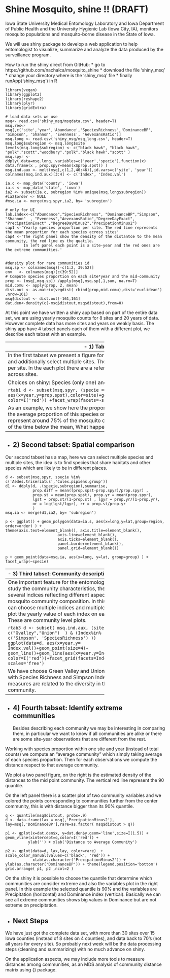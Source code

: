 Shine Mosquito, shine !! (DRAFT)
========================================================

Iowa State University Medical Entomology Laboratory and Iowa Department of Public Health and the University Hygienic Lab (Iowa City, IA), monitors mosquito populations and mosquito-borne disease in the State of Iowa. 

We will use shiny package to develop a web application to help entomologist to visualize, summarize and analyze the data produced by the surveillance program.

How to run the shiny direct from GitHub:
* go to https://github.com/nachalca/mosquito_shine
* download the file 'shiny_msq'
* change your directory where is the 'shiny_msq' file
* finally runApp('shiny_msq') in R


```rpack
library(vegan)
library(ggplot2)
library(reshape2)
library(plyr)
library(gridExtra)
```

```rdata
# load data sets we use
msq<- read.csv('shiny_msq/msqdata.csv', header=T)
msq.res<-msq[,c('site','year','Abundance','SpeciesRichness','DominanceBP', 'Simpson', 'Shannon', 'Evenness', 'AevexansRatio')]
msq.long <- read.csv('shiny_msq/msq_long.csv', header=T)
msq.long$subregion <- msq.long$site
levels(msq.long$subregion) <- c("black hawk", "black hawk", "polk","scott","woodbury","polk","black hawk","scott" )
msq.spyr <- ddply(.data=msq.long,.variables=c('year','specie'),function(x) data.frame(x , prop.spyr=mean(x$prop.spst)) )
msq.ind.aux <- melt(msq[,c(1,2,40:46)],id.vars=c('site', 'year'))
colnames(msq.ind.aux)[3:4] <- c('Index', 'Index.val')

ia.c <- map_data('county', 'iowa')
ia.s <- map_data('state', 'iowa')
ia2 <- subset(ia.c, subregion %in% unique(msq.long$subregion))
#ia2$order <- NULL
#msq.ia <- merge(msq.spyr,ia2, by= 'subregion')

# only for UI
lab.index<-c("Abundance","SpeciesRichness", "DominanceBP","Simpson",  "Shannon"  , "Evenness","AevexansRatio","DegreeDayExact",
"PrecipationExact" ,"DegreeDayMinus2","PrecipationMinus2")
cap1 <-'Yearly species proportion per site. The red line represents the mean proportion for each species across sites'
cap4 <-'The right panel show the density of the distantce to the mean community, the red line es the quatile.
        In left panel each point is a site-year and the red ones are the extreme communities.'


#density plot for rare communities id
msq.sp <- colnames(msq)[-c(1:2, 39:52)]
env   <- colnames(msq)[c(39:52)]
# Compute species proportion on each site*year and the mid-community
prop <- (msq[,msq.sp]) /apply(msq[,msq.sp],1,sum, na.rm=T)
mid.comu <- apply(prop, 2, mean)
dist.out <- as.matrix(vegdist( rbind(prop,mid.comu),dist='euclidean') ,nrow=161) 
msq$distout <- dist.out[-161,161]
dat.den<-density(c(-msq$distout,msq$distout),from=0)
```

At this point we have written a shiny app based on part of the entire data set, we are using yearly mosquito counts for  8 sites and 20 years of data. However complete data has more sites and years on weakly basis. The shiny app have 4 tabset panels each of them with a different plot, we describe each tabset with an example. 

--------------------------------------------
- 1) Tabset 1: Individual species description
--------------------------------------------
In the first tabset we present a figure for individual species. In this figure we can select only 1 species at time, and additionally select multiple sites. The information presented in this plot is yearly species proportion  facet per site. In the each plot there are a reference line that represents the mean proportion for each species across sites. 

Choices on shiny: Species (only one) and Sites. 

```rtab1
d <- subset(msq.spyr, (specie == 'Aedes.vexans') & (site == 'Gvalley') )
ggplot(data=d, aes(x=year,y=prop.spst),color=site)+geom_point(size=4)+geom_line()+geom_line(aes(x=year,y=prop.spyr), color=I('red')) +facet_wrap(facets=~site, scales='free')
```

As an example, we show here the proportion of Aedes.Vexan on Green Valley over time, the red line represent the average proportion of this species on each year. So on average across all years and sites, this species represent around 75% of the mosquito counts. However on Green Valley the Aedes.Vexan proportion is most of the time below the mean, What happen in Green Valley ? The Vexans don't like it anymore !!!! 

--------------------------------------------
- 2) Second tabset: Spatial comparison 
--------------------------------------------

Our second tabset has a map, here we can select multiple species and multiple sites, the idea is to find species that share habitats and other species which are likely to be in different places. 

```rtab2
d <- subset(msq.spyr, specie %in% c('Aedes.triseriatus','Culex.pipiens.group'))
d1 <- ddply(d, .(specie,subregion),summarise, 
            prop.diff = mean((prop.spst-prop.spyr)/prop.spyr) ,
            prop.st = mean(prop.spst), prop.yr = mean(prop.spyr),
            lgst = prop.st/(1-prop.st) , lgyr = prop.yr/(1-prop.yr),
            or = log(lgst/lgyr), rr = prop.st/prop.yr
            )
msq.ia <- merge(d1,ia2, by= 'subregion')

p <- ggplot() + geom_polygon(data=ia.s, aes(x=long,y=lat,group=region, order=order) ) +
theme(axis.text=element_blank(), axis.title=element_blank(),
                       axis.line=element_blank(),
                       axis.ticks=element_blank(),
                       panel.border=element_blank(),
                       panel.grid=element_blank())
 
p + geom_point(data=msq.ia, aes(x=long, y=lat, group=group) ) + facet_wrap(~specie) 
```

--------------------------------------------
- 3) Third tabset: Community description
--------------------------------------------
One important feature for the entomologist is to study the community characteristics, they are several indices reflecting different aspects of the mosquito community composition. In this plot we can choose multiple indices and multiple sites to plot the yearly value of each index on each site. These are community level plots.

```rtab3
d <- subset( msq.ind.aux, (site %in% c("Gvalley","Union")  ) & (Index%in% c('Simpson', 'SpeciesRichness') ))
 ggplot(data=d, aes(x=year,y= Index.val))+geom_point(size=4)+
             geom_line()+geom_line(aes(x=year,y=Index.val), color=I('red'))+facet_grid(facets=Index~site, scales='free')
```

We have choose Green Valley and Union stations with Species Richness and Simpson Index. Both measures are related to the diversity in the community. 

--------------------------------------------
- 4) Fourth tabset: Identify extreme communities
--------------------------------------------
Besides describing each community we may be interesting in comparing them, in particular we want to know if all communities are alike or there are some site-year observations that are different from the rest. 

Working with species proportion within one site and year (instead of total counts) we compute an "average community" which simply taking average of each species proportion. 
Then for each observations we compute the distance respect to that average community. 

We plot a two panel figure, on the right is the estimated density of the distances to the mid point community. The vertical red line represent the 90 quantile. 

On the left panel there is a scatter plot of two community variables and we colored the points corresponding to communities further from the center community, this is with distance bigger than its 90% quantile. 

```rtab4
q <- quantile(msq$distout, probs=.9) 
d <- data.frame(lax = msq[,'PrecipationMinus2'], lay=msq[,'DominanceBP'],rare=as.factor( msq$distout > q)) 

p1 <- qplot(x=dat.den$x, y=dat.den$y,geom='line',size=I(1.5)) + geom_vline(xintercept=q,color=I('red')) +
          ylab('') + xlab('Distance to Average Community')

p2 <- qplot(data=d, lax,lay, color=rare)  + scale_color_manual(values=c('black', 'red')) +
            xlab(as.character('PrecipationMinus2')) + ylab(as.character('DominanceBP')) + theme(legend.position='bottom')
grid.arrange( p1, p2 ,ncol=2 )                                                                                         
```

On the shiny it is possible to choose the quantile that determine which communities are consider extreme and also the variables plot in the right panel. In this example the selected quantile is 90% and the variables are Precipitation (horizontal) and Dominance index (vertical). Basically we can see all extreme communities shows big values in Dominance but are not extreme on precipitation. 

- Next Steps
------------

We have just got the complete data set, with more than 30 sites over 15 Iowa counties (instead of 8 sites on 4 counties), and data back to 70's (not all years for every site). So probably next week will be the data processing steps (cleaning and summarizing) with no much advance on shiny. 

On the application aspects, we may include more tools to measure distances among communities, as an MDS analysis of community distance matrix using {\tt vegan} package.

